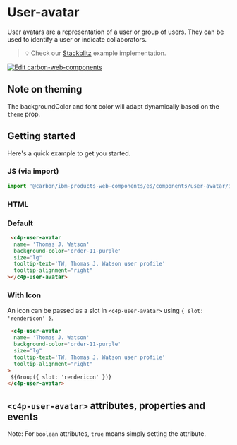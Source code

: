 
<Meta of={UserAvatarStories} />

# User-avatar

User avatars are a representation of a user or group of users. They can be used to identify a user or indicate collaborators.

> 💡 Check our
> [Stackblitz](https://stackblitz.com/github/carbon-design-system/ibm-products/tree/main/packages/ibm-products-web-components/examples/user-avatar)
> example implementation.

[![Edit carbon-web-components](https://developer.stackblitz.com/img/open_in_stackblitz.svg)](https://stackblitz.com/github/carbon-design-system/ibm-products/tree/main/packages/ibm-products-web-components/examples/user-avatar)

## Note on theming

The backgroundColor and font color will adapt dynamically based on the `theme` prop.

## Getting started

Here's a quick example to get you started.

### JS (via import)

```javascript
import '@carbon/ibm-products-web-components/es/components/user-avatar/index.js';

```


### HTML

### Default

```html
 <c4p-user-avatar
  name= 'Thomas J. Watson'
  background-color='order-11-purple'
  size="lg"
  tooltip-text='TW, Thomas J. Watson user profile'
  tooltip-alignment="right"
></c4p-user-avatar>
```

### With Icon
An icon can be passed as a slot in `<c4p-user-avatar>` using `{ slot: 'rendericon' }`.
```html
 <c4p-user-avatar
  name= 'Thomas J. Watson'
  background-color='order-11-purple'
  size="lg"
  tooltip-text='TW, Thomas J. Watson user profile'
  tooltip-alignment="right"
>
 ${Group({ slot: 'rendericon' })}
</c4p-user-avatar>
```

## `<c4p-user-avatar>` attributes, properties and events

Note: For `boolean` attributes, `true` means simply setting the attribute.

<ArgTypes of="c4p-user-avatar" />
